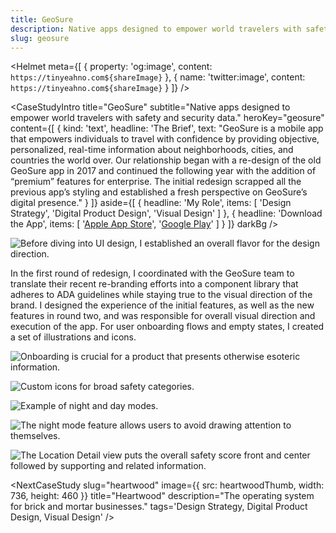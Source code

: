```yaml
---
title: GeoSure
description: Native apps designed to empower world travelers with safety and security data.
slug: geosure
---
```



<Helmet
    meta={[
        {
            property: 'og:image',
            content: `https://tinyeahno.com${shareImage}`
        },
        {
            name: 'twitter:image',
            content: `https://tinyeahno.com${shareImage}`
        }
    ]}
/>

<CaseStudyIntro
    title="GeoSure"
    subtitle="Native apps designed to empower world travelers with safety and security data."
    heroKey="geosure"
    content={[
        {
            kind: 'text',
            headline: 'The Brief',
            text: "GeoSure is a mobile app that empowers individuals to travel with confidence by providing objective, personalized, real-time information about neighborhoods, cities, and countries the world over. Our relationship began with a re-design of the old GeoSure app in 2017 and continued the following year with the addition of “premium” features for enterprise. The initial redesign scrapped all the previous app’s styling and established a fresh perspective on GeoSure’s digital presence."
        }
    ]}
    aside={[
        {
            headline: 'My Role',
            items: [
                'Design Strategy',
                'Digital Product Design',
                'Visual Design'
            ]
        }, {
            headline: 'Download the App',
            items: [
                '[Apple App Store](https://itunes.apple.com/us/app/geosure/id811335043)',
                '[Google Play](https://play.google.com/store/apps/details?id=com.geosure&hl=en)'
            ]
        }
    ]}
    darkBg
/>

<Wrapper>
    <Container>
        <AutoplayVideo src={dayNightVid} muted autoPlay loop/>
    </Container>
</Wrapper>

![Before diving into UI design, I established an overall flavor for the design direction.](/geosure/GeoSure-Style@2x.png)

In the first round of redesign, I coordinated with the GeoSure team to translate their recent re-branding efforts into a component library that adheres to ADA guidelines while staying true to the visual direction of the brand. I designed the experience of the initial features, as well as the new features in round two, and was responsible for overall visual direction and execution of the app. For user onboarding flows and empty states, I created a set of illustrations and icons.

![Onboarding is crucial for a product that presents otherwise esoteric information.](/geosure/Onboarding@2x.png)

![Custom icons for broad safety categories.](/geosure/Icons@2x.png)

![Example of night and day modes.](/geosure/Nightmode-01@2x.png)

![The night mode feature allows users to avoid drawing attention to themselves.](/geosure/Nightmode-02@2x.png)

![The Location Detail view puts the overall safety score front and center followed by supporting and related information.](/geosure/Location@2x.png)

<CaseStudyConclusion
    headline="Results"
    text="Since launch, GeoSure has been featured in the Apple App Store, was included in Newsweek's list of the best travel apps of 2019, and has appeared on several “best of” lists for travel apps."
/>

<NextCaseStudy
    slug="heartwood"
    image={{
        src: heartwoodThumb,
        width: 736,
        height: 460
    }}
    title="Heartwood"
    description="The operating system for brick and mortar businesses."
    tags='Design Strategy, Digital Product Design, Visual Design'
/>